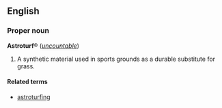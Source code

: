 ==English==
===Proper noun===
'''Astroturf'''&reg; (''[[uncountable]]'')

#A synthetic material used in sports grounds as a durable substitute for grass.

====Related terms====
*[[astroturfing]]